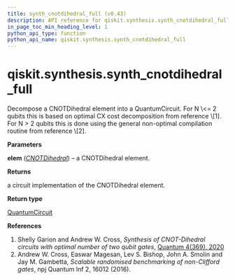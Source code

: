 ```yaml
---
title: synth_cnotdihedral_full (v0.43)
description: API reference for qiskit.synthesis.synth_cnotdihedral_full in qiskit v0.43
in_page_toc_min_heading_level: 1
python_api_type: function
python_api_name: qiskit.synthesis.synth_cnotdihedral_full
---
```


<span id="qiskit-synthesis-synth-cnotdihedral-full" />

# qiskit.synthesis.synth\_cnotdihedral\_full

<Function id="qiskit.synthesis.synth_cnotdihedral_full" isDedicatedPage={true} github="https://github.com/qiskit/qiskit/tree/stable/0.24/qiskit/synthesis/cnotdihedral/cnotdihedral_decompose_full.py" signature="synth_cnotdihedral_full(elem)">
  Decompose a CNOTDihedral element into a QuantumCircuit. For N \<= 2 qubits this is based on optimal CX cost decomposition from reference \[1]. For N > 2 qubits this is done using the general non-optimal compilation routine from reference \[2].

  **Parameters**

  **elem** ([*CNOTDihedral*](qiskit.quantum_info.CNOTDihedral "qiskit.quantum_info.CNOTDihedral")) – a CNOTDihedral element.

  **Returns**

  a circuit implementation of the CNOTDihedral element.

  **Return type**

  [QuantumCircuit](qiskit.circuit.QuantumCircuit "qiskit.circuit.QuantumCircuit")

  **References**

  1.  Shelly Garion and Andrew W. Cross, *Synthesis of CNOT-Dihedral circuits with optimal number of two qubit gates*, [Quantum 4(369), 2020](https://quantum-journal.org/papers/q-2020-12-07-369/)
  2.  Andrew W. Cross, Easwar Magesan, Lev S. Bishop, John A. Smolin and Jay M. Gambetta, *Scalable randomised benchmarking of non-Clifford gates*, npj Quantum Inf 2, 16012 (2016).
</Function>

